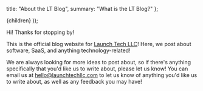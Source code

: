 
  title: "About the LT Blog",
  summary: "What is the LT Blog?"
};

  <Page path={router.pathname} meta={meta}>
    {children}
  </Page>
));

Hi! Thanks for stopping by!

This is the official blog website for [Launch Tech LLC](https://www.launchtechllc.com/)! Here, we post about software, SaaS, and anything technology-related!

We are always looking for more ideas to post about, so if there's anything specifically that you'd like us to write about, please let us know! You can email us at [hello@launchtechllc.com](mailto:hello@launchtechllc.com) to let us know of anything you'd like us to write about, as well as any feedback you may have!
